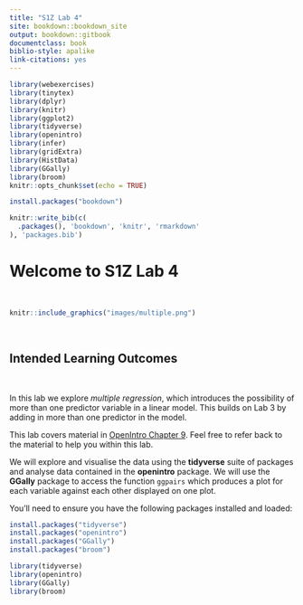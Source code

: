 ```yaml
---
title: "S1Z Lab 4"
site: bookdown::bookdown_site
output: bookdown::gitbook
documentclass: book
biblio-style: apalike
link-citations: yes
---
```


```r
library(webexercises)
library(tinytex)
library(dplyr)
library(knitr)
library(ggplot2)
library(tidyverse)
library(openintro)
library(infer)
library(gridExtra)
library(HistData)
library(GGally)
library(broom)
knitr::opts_chunk$set(echo = TRUE)
```

```r
install.packages("bookdown")
```

```r
knitr::write_bib(c(
  .packages(), 'bookdown', 'knitr', 'rmarkdown'
), 'packages.bib')
```

# Welcome to S1Z Lab 4

<br>

```r
knitr::include_graphics("images/multiple.png")
```

<br>

## Intended Learning Outcomes 

<br>

In this lab we explore *multiple regression*, which introduces the possibility of more than one predictor variable in a linear model. This builds on Lab 3 by adding in more than one predictor in the model.


This lab covers material in <a href="https://www.openintro.org/redirect.php?go=os4_tablet&referrer=/stat/os4.php#page=341">OpenIntro Chapter 9</a>.  Feel free to refer back to the material to help you within this lab. 

We will explore and visualise the data using the **tidyverse** suite of packages and analyse data contained in the **openintro** package.  We will use the **GGally** package to access the function `ggpairs` which produces a plot for each variable against each other displayed on one plot.

You'll need to ensure you have the following packages installed and loaded: 

```r
install.packages("tidyverse")
install.packages("openintro")
install.packages("GGally")
install.packages("broom")

library(tidyverse)
library(openintro)
library(GGally)
library(broom)
```

